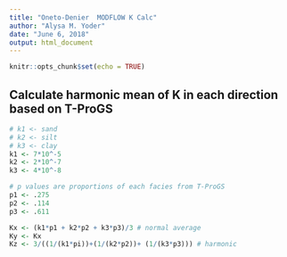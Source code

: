 ```yaml
---
title: "Oneto-Denier  MODFLOW K Calc"
author: "Alysa M. Yoder"
date: "June 6, 2018"
output: html_document
---
```


```r
knitr::opts_chunk$set(echo = TRUE)
```

## Calculate harmonic mean of K in each direction based on T-ProGS

```r
# k1 <- sand
# k2 <- silt
# k3 <- clay
k1 <- 7*10^-5
k2 <- 2*10^-7
k3 <- 4*10^-8

# p values are proportions of each facies from T-ProGS
p1 <- .275
p2 <- .114
p3 <- .611

Kx <- (k1*p1 + k2*p2 + k3*p3)/3 # normal average
Ky <- Kx
Kz <- 3/((1/(k1*pi))+(1/(k2*p2))+ (1/(k3*p3))) # harmonic
```
